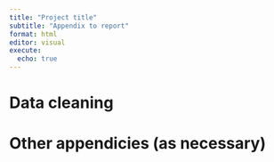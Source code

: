 ```yaml
---
title: "Project title"
subtitle: "Appendix to report"
format: html
editor: visual
execute:
  echo: true
---
```


# Data cleaning

# Other appendicies (as necessary)
